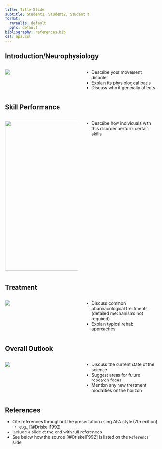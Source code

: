 ```yaml
---
title: Title Slide
subtitle: Student1; Student2; Student 3
format: 
  revealjs: default
  pptx: default
bibliography: references.bib
csl: apa.csl
---
```


## Introduction/Neurophysiology

::: columns
::: {.column width="50%"}
![](images/clipboard-439619520.png)
:::

::: {.column width="50%"}
-   Describe your movement disorder
-   Explain its physiological basis
-   Discuss who it generally affects
:::
:::

## Skill Performance

::: columns
::: {.column width="50%"}
![](images/clipboard-1890396705.png){width="493"}
:::

::: {.column width="50%"}
-   Describe how individuals with this disorder perform certain skills
:::
:::

## Treatment

::: columns
::: {.column width="50%"}
![](images/clipboard-613934722.png)
:::

::: {.column width="50%"}
-   Discuss common pharmacological treatments (detailed mechanisms not required)
-   Explain typical rehab approaches
:::
:::

## Overall Outlook

::: columns
::: {.column width="50%"}
![](images/clipboard-2011164815.png)
:::

::: {.column width="50%"}
-   Discuss the current state of the science
-   Suggest areas for future research focus
-   Mention any new treatment modalities on the horizon
:::
:::

## References

-   Cite references throughout the presentation using APA style (7th edition)
    -   e.g., [@Driskell1992]
-   Include a slide at the end with full references
-   See below how the source [@Driskell1992] is listed on the `Reference` slide
